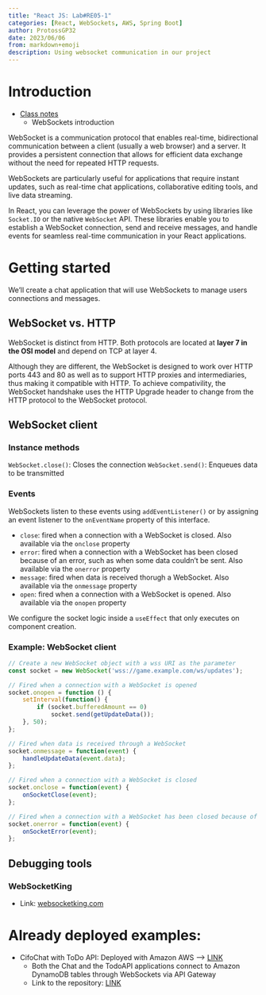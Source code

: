 ```yaml
---
title: "React JS: Lab#RE05-1"
categories: [React, WebSockets, AWS, Spring Boot]
author: ProtossGP32
date: 2023/06/06
from: markdown+emoji
description: Using websocket communication in our project
---
```

# Introduction

- [Class notes](https://albertprofe.dev/reactjs/rjslab5-1.html)
    - WebSockets introduction

WebSocket is a communication protocol that enables real-time, bidirectional communication between a client (usually a web browser) and a server. It provides a persistent connection that allows for efficient data exchange without the need for repeated HTTP requests.

WebSockets are particularly useful for applications that require instant updates, such as real-time chat applications, collaborative editing tools, and live data streaming.

In React, you can leverage the power of WebSockets by using libraries like `Socket.IO` or the native `WebSocket` API. These libraries enable you to establish a WebSocket connection, send and receive messages, and handle events for seamless real-time communication in your React applications.


# Getting started
We'll create a chat application that will use WebSockets to manage users connections and messages.

## WebSocket vs. HTTP
WebSocket is distinct from HTTP. Both protocols are located at **layer 7 in the OSI model** and depend on TCP at layer 4.

Although they are different, the WebSocket is designed to work over HTTP ports 443 and 80 as well as to support HTTP proxies and intermediaries, thus making it compatible with HTTP. To achieve compativility, the WebSocket handshake uses the HTTP Upgrade header to change from the HTTP protocol to the WebSocket protocol.

## WebSocket client
### Instance methods

`WebSocket.close()`: Closes the connection
`WebSocket.send()`: Enqueues data to be transmitted

### Events
WebSockets listen to these events using `addEventListener()` or by assigning an event listener to the `onEventName` property of this interface.

- `close`: fired when a connection with a WebSocket is closed. Also available via the `onclose` property
- `error`: fired when a connection with a WebSocket has been closed because of an error, such as when some data couldn't be sent. Also available via the `onerror` property
- `message`: fired when data is received thorugh a WebSocket. Also available via the `onmessage` property
- `open`: fired when a connection with a WebSocket is opened. Also available via the `onopen` property

We configure the socket logic inside a `useEffect` that only executes on component creation.

### Example: WebSocket client

```.js
// Create a new WebSocket object with a wss URI as the parameter
const socket = new WebSocket('wss://game.example.com/ws/updates');

// Fired when a connection with a WebSocket is opened
socket.onopen = function () {
    setInterval(function() {
        if (socket.bufferedAmount == 0)
            socket.send(getUpdateData());
    }, 50);
};

// Fired when data is received through a WebSocket
socket.onmessage = function(event) {
    handleUpdateData(event.data);
};

// Fired when a connection with a WebSocket is closed
socket.onclose = function(event) {
    onSocketClose(event);
};

// Fired when a connection with a WebSocket has been closed because of an error
socket.onerror = function(event) {
    onSocketError(event);
};
```

## Debugging tools
### WebSocketKing

- Link: [websocketking.com](https://websocketking.com/)

# Already deployed examples:

- CifoChat with ToDo API: Deployed with Amazon AWS --> [LINK](https://todo-api-new-feature.d2hdlnh6ln8tyf.amplifyapp.com/)
    - Both the Chat and the TodoAPI applications connect to Amazon DynamoDB tables through WebSockets via API Gateway
    - Link to the repository: [LINK](https://github.com/ProtossGP32/CifoTodo-development)